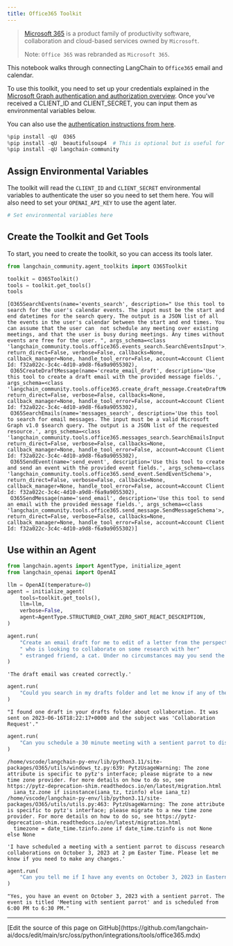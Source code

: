 ```yaml
---
title: Office365 Toolkit
---
```


>[Microsoft 365](https://www.office.com/) is a product family of productivity software, collaboration and cloud-based services owned by `Microsoft`.
>
>Note: `Office 365` was rebranded as `Microsoft 365`.

This notebook walks through connecting LangChain to `Office365` email and calendar.

To use this toolkit, you need to set up your credentials explained in the [Microsoft Graph authentication and authorization overview](https://learn.microsoft.com/en-us/graph/auth/). Once you've received a CLIENT_ID and CLIENT_SECRET, you can input them as environmental variables below.

You can also use the [authentication instructions from here](https://o365.github.io/python-o365/latest/getting_started.html#oauth-setup-pre-requisite).

```python
%pip install -qU  O365
%pip install -qU  beautifulsoup4  # This is optional but is useful for parsing HTML messages
%pip install -qU langchain-community
```

## Assign Environmental Variables

The toolkit will read the `CLIENT_ID` and `CLIENT_SECRET` environmental variables to authenticate the user so you need to set them here. You will also need to set your `OPENAI_API_KEY` to use the agent later.

```python
# Set environmental variables here
```

## Create the Toolkit and Get Tools

To start, you need to create the toolkit, so you can access its tools later.

```python
from langchain_community.agent_toolkits import O365Toolkit

toolkit = O365Toolkit()
tools = toolkit.get_tools()
tools
```

```output
[O365SearchEvents(name='events_search', description=" Use this tool to search for the user's calendar events. The input must be the start and end datetimes for the search query. The output is a JSON list of all the events in the user's calendar between the start and end times. You can assume that the user can  not schedule any meeting over existing meetings, and that the user is busy during meetings. Any times without events are free for the user. ", args_schema=<class 'langchain_community.tools.office365.events_search.SearchEventsInput'>, return_direct=False, verbose=False, callbacks=None, callback_manager=None, handle_tool_error=False, account=Account Client Id: f32a022c-3c4c-4d10-a9d8-f6a9a9055302),
 O365CreateDraftMessage(name='create_email_draft', description='Use this tool to create a draft email with the provided message fields.', args_schema=<class 'langchain_community.tools.office365.create_draft_message.CreateDraftMessageSchema'>, return_direct=False, verbose=False, callbacks=None, callback_manager=None, handle_tool_error=False, account=Account Client Id: f32a022c-3c4c-4d10-a9d8-f6a9a9055302),
 O365SearchEmails(name='messages_search', description='Use this tool to search for email messages. The input must be a valid Microsoft Graph v1.0 $search query. The output is a JSON list of the requested resource.', args_schema=<class 'langchain_community.tools.office365.messages_search.SearchEmailsInput'>, return_direct=False, verbose=False, callbacks=None, callback_manager=None, handle_tool_error=False, account=Account Client Id: f32a022c-3c4c-4d10-a9d8-f6a9a9055302),
 O365SendEvent(name='send_event', description='Use this tool to create and send an event with the provided event fields.', args_schema=<class 'langchain_community.tools.office365.send_event.SendEventSchema'>, return_direct=False, verbose=False, callbacks=None, callback_manager=None, handle_tool_error=False, account=Account Client Id: f32a022c-3c4c-4d10-a9d8-f6a9a9055302),
 O365SendMessage(name='send_email', description='Use this tool to send an email with the provided message fields.', args_schema=<class 'langchain_community.tools.office365.send_message.SendMessageSchema'>, return_direct=False, verbose=False, callbacks=None, callback_manager=None, handle_tool_error=False, account=Account Client Id: f32a022c-3c4c-4d10-a9d8-f6a9a9055302)]
```

## Use within an Agent

```python
from langchain.agents import AgentType, initialize_agent
from langchain_openai import OpenAI
```

```python
llm = OpenAI(temperature=0)
agent = initialize_agent(
    tools=toolkit.get_tools(),
    llm=llm,
    verbose=False,
    agent=AgentType.STRUCTURED_CHAT_ZERO_SHOT_REACT_DESCRIPTION,
)
```

```python
agent.run(
    "Create an email draft for me to edit of a letter from the perspective of a sentient parrot"
    " who is looking to collaborate on some research with her"
    " estranged friend, a cat. Under no circumstances may you send the message, however."
)
```

```output
'The draft email was created correctly.'
```

```python
agent.run(
    "Could you search in my drafts folder and let me know if any of them are about collaboration?"
)
```

```output
"I found one draft in your drafts folder about collaboration. It was sent on 2023-06-16T18:22:17+0000 and the subject was 'Collaboration Request'."
```

```python
agent.run(
    "Can you schedule a 30 minute meeting with a sentient parrot to discuss research collaborations on October 3, 2023 at 2 pm Easter Time?"
)
```

```output
/home/vscode/langchain-py-env/lib/python3.11/site-packages/O365/utils/windows_tz.py:639: PytzUsageWarning: The zone attribute is specific to pytz's interface; please migrate to a new time zone provider. For more details on how to do so, see https://pytz-deprecation-shim.readthedocs.io/en/latest/migration.html
  iana_tz.zone if isinstance(iana_tz, tzinfo) else iana_tz)
/home/vscode/langchain-py-env/lib/python3.11/site-packages/O365/utils/utils.py:463: PytzUsageWarning: The zone attribute is specific to pytz's interface; please migrate to a new time zone provider. For more details on how to do so, see https://pytz-deprecation-shim.readthedocs.io/en/latest/migration.html
  timezone = date_time.tzinfo.zone if date_time.tzinfo is not None else None
```

```output
'I have scheduled a meeting with a sentient parrot to discuss research collaborations on October 3, 2023 at 2 pm Easter Time. Please let me know if you need to make any changes.'
```

```python
agent.run(
    "Can you tell me if I have any events on October 3, 2023 in Eastern Time, and if so, tell me if any of them are with a sentient parrot?"
)
```

```output
"Yes, you have an event on October 3, 2023 with a sentient parrot. The event is titled 'Meeting with sentient parrot' and is scheduled from 6:00 PM to 6:30 PM."
```

---

<Callout icon="pen-to-square" iconType="regular">
  [Edit the source of this page on GitHub](https://github.com/langchain-ai/docs/edit/main/src/oss/python/integrations/tools/office365.mdx)
</Callout>
